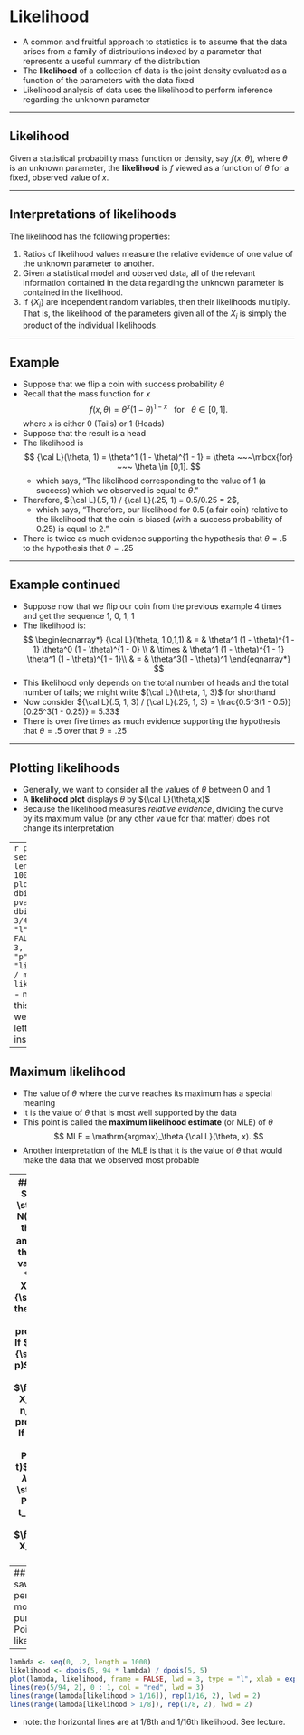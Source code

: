 # Likelihood

- A common and fruitful approach to statistics is to assume that the data arises from a family of distributions indexed by a parameter that represents a useful summary of the distribution
- The **likelihood** of a collection of data is the joint density evaluated as a function of the parameters with the data fixed
- Likelihood analysis of data uses the likelihood to perform inference regarding the unknown parameter

---

## Likelihood

Given a statistical probability mass function or density, say $f(x, \theta)$, where $\theta$ is an unknown parameter, the **likelihood** is $f$ viewed as a function of $\theta$ for a fixed, observed value of $x$. 

---

## Interpretations of likelihoods

The likelihood has the following properties:

1. Ratios of likelihood values measure the relative evidence of one value of the unknown parameter to another.
2. Given a statistical model and observed data, all of the relevant information contained in the data regarding the unknown parameter is contained in the likelihood.
3. If $\{X_i\}$ are independent random variables, then their likelihoods multiply.  That is, the likelihood of the parameters given all of the $X_i$ is simply the product of the individual likelihoods.

---

## Example

- Suppose that we flip a coin with success probability $\theta$
- Recall that the mass function for $x$
  $$
  f(x,\theta) = \theta^x(1 - \theta)^{1 - x}  ~~~\mbox{for}~~~ \theta \in [0,1].
  $$
  where $x$ is either $0$ (Tails) or $1$ (Heads) 
- Suppose that the result is a head
- The likelihood is
  $$
  {\cal L}(\theta, 1) = \theta^1 (1 - \theta)^{1 - 1} = \theta  ~~~\mbox{for} ~~~ \theta \in [0,1].
  $$
    - which says, "The likelihood corresponding to the value of 1 (a success) which we observed is equal to $\theta$."
- Therefore, ${\cal L}(.5, 1) / {\cal L}(.25, 1) = 0.5/0.25 = 2$, 
    - which says, "Therefore, our likelihood for 0.5 (a fair coin) relative to the likelihood that the coin is biased (with a success probability of 0.25) is equal to 2."
- There is twice as much evidence supporting the hypothesis that $\theta = .5$ to the hypothesis that $\theta = .25$

---

## Example continued

- Suppose now that we flip our coin from the previous example 4 times and get the sequence 1, 0, 1, 1
- The likelihood is:
$$
  \begin{eqnarray*}
  {\cal L}(\theta, 1,0,1,1) & = & \theta^1 (1 - \theta)^{1 - 1}
  \theta^0 (1 - \theta)^{1 - 0}  \\
& \times & \theta^1 (1 - \theta)^{1 - 1} 
   \theta^1 (1 - \theta)^{1 - 1}\\
& = &  \theta^3(1 - \theta)^1
  \end{eqnarray*}
$$
- This likelihood only depends on the total number of heads and the total number of tails; we might write ${\cal L}(\theta, 1, 3)$ for shorthand
- Now consider ${\cal L}(.5, 1, 3) / {\cal L}(.25, 1, 3) =
\frac{0.5^3(1 - 0.5)}{0.25^3(1 - 0.25)} = 5.33$
- There is over five times as much evidence supporting the hypothesis that $\theta = .5$ over that $\theta = .25$

---

## Plotting likelihoods

- Generally, we want to consider all the values of $\theta$ between 0 and 1
- A **likelihood plot** displays $\theta$ by ${\cal L}(\theta,x)$
- Because the likelihood measures *relative evidence*, dividing the curve by its maximum value (or any other value for that matter) does not change its interpretation

---
```r
pvals <- seq(0, 1, length = 1000)
plot(pvals, dbinom(3, 4, pvals) / dbinom(3, 4, 3/4), type = "l", frame = FALSE, lwd = 3, xlab = "p", ylab = "likelihood / max likelihood")
```
- note: In this example we used the letter $p$ instead of $\theta$.

---

## Maximum likelihood

- The value of $\theta$ where the curve reaches its maximum has a special meaning
- It is the value of $\theta$ that is most well supported by the data
- This point is called the **maximum likelihood estimate** (or MLE) of $\theta$
  $$
  MLE = \mathrm{argmax}_\theta {\cal L}(\theta, x).
  $$
- Another interpretation of the MLE is that it is the value of $\theta$ that would make the data that we observed most probable

---
## Some results
* $X_1, \ldots, X_n \stackrel{iid}{\sim} N(\mu, \sigma^2)$ the MLE of $\mu$ is $\bar X$ and the ML of $\sigma^2$ is the biased sample variance estimate.
* If $X_1,\ldots, X_n \stackrel{iid}{\sim} Bernoulli(p)$ then the MLE of $p$ is $\bar X$ (the sample proportion of 1s).
* If $X_i \stackrel{iid}{\sim} Binomial(n_i, p)$ then the MLE of $p$ is $\frac{\sum_{i=1}^n X_i}{\sum_{i=1}^n n_i}$ (the sample proportion of 1s).
* If $X \stackrel{iid}{\sim} Poisson(\lambda t)$ then the MLE of $\lambda$ is $X/t$.
* If $X_i \stackrel{iid}{\sim} Poisson(\lambda t_i)$ then the MLE of $\lambda$ is
  $\frac{\sum_{i=1}^n X_i}{\sum_{i=1}^n t_i}$

---
## Example
* You saw 5 failure events per 94 days of monitoring a nuclear pump. 
* Assuming Poisson, plot the likelihood

---
```r
lambda <- seq(0, .2, length = 1000)
likelihood <- dpois(5, 94 * lambda) / dpois(5, 5)
plot(lambda, likelihood, frame = FALSE, lwd = 3, type = "l", xlab = expression(lambda))
lines(rep(5/94, 2), 0 : 1, col = "red", lwd = 3)
lines(range(lambda[likelihood > 1/16]), rep(1/16, 2), lwd = 2)
lines(range(lambda[likelihood > 1/8]), rep(1/8, 2), lwd = 2)
```
- note: the horizontal lines are at 1/8th and 1/16th likelihood.  See lecture.

